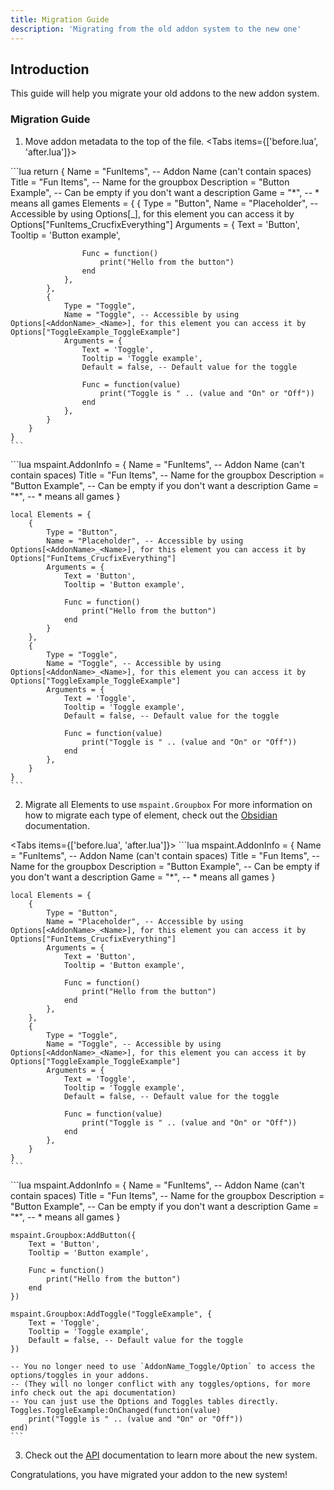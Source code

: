 ```yaml
---
title: Migration Guide
description: 'Migrating from the old addon system to the new one'
---   
```



## Introduction
This guide will help you migrate your old addons to the new addon system.

### Migration Guide
1. Move addon metadata to the top of the file.
<Tabs items={['before.lua', 'after.lua']}>
  <Tab value="before.lua">
    ```lua
    return {
        Name = "FunItems", -- Addon Name (can't contain spaces)
        Title = "Fun Items", -- Name for the groupbox
        Description = "Button Example", -- Can be empty if you don't want a description
        Game = "*", -- * means all games
        Elements = {
            {
                Type = "Button",
                Name = "Placeholder", -- Accessible by using Options[<AddonName>_<Name>], for this element you can access it by Options["FunItems_CrucfixEverything"]
                Arguments = {
                    Text = 'Button',
                    Tooltip = 'Button example',

                    Func = function()
                        print("Hello from the button")
                    end
                },
            },
            {
                Type = "Toggle",
                Name = "Toggle", -- Accessible by using Options[<AddonName>_<Name>], for this element you can access it by Options["ToggleExample_ToggleExample"]
                Arguments = {
                    Text = 'Toggle',
                    Tooltip = 'Toggle example',
                    Default = false, -- Default value for the toggle

                    Func = function(value)
                        print("Toggle is " .. (value and "On" or "Off"))
                    end
                },
            }
        }
    }
    ```
  </Tab>

  <Tab value="after.lua">
    ```lua
    mspaint.AddonInfo = {
        Name = "FunItems", -- Addon Name (can't contain spaces)
        Title = "Fun Items", -- Name for the groupbox
        Description = "Button Example", -- Can be empty if you don't want a description
        Game = "*", -- * means all games
    }

    local Elements = {
        {
            Type = "Button",
            Name = "Placeholder", -- Accessible by using Options[<AddonName>_<Name>], for this element you can access it by Options["FunItems_CrucfixEverything"]
            Arguments = {
                Text = 'Button',
                Tooltip = 'Button example',

                Func = function()
                    print("Hello from the button")
                end
            }
        },
        {
            Type = "Toggle",
            Name = "Toggle", -- Accessible by using Options[<AddonName>_<Name>], for this element you can access it by Options["ToggleExample_ToggleExample"]
            Arguments = {
                Text = 'Toggle',
                Tooltip = 'Toggle example',
                Default = false, -- Default value for the toggle

                Func = function(value)
                    print("Toggle is " .. (value and "On" or "Off"))
                end
            },
        }
    }
    ```
  </Tab>
</Tabs>

2. Migrate all Elements to use `mspaint.Groupbox`
For more information on how to migrate each type of element, check out the [Obsidian](https://github.com/deividcomsono/Obsidian/blob/main/Example.lua) documentation.

<Tabs items={['before.lua', 'after.lua']}>
  <Tab value="before.lua">
    ```lua
    mspaint.AddonInfo = {
        Name = "FunItems", -- Addon Name (can't contain spaces)
        Title = "Fun Items", -- Name for the groupbox
        Description = "Button Example", -- Can be empty if you don't want a description
        Game = "*", -- * means all games
    }

    local Elements = {
        {
            Type = "Button",
            Name = "Placeholder", -- Accessible by using Options[<AddonName>_<Name>], for this element you can access it by Options["FunItems_CrucfixEverything"]
            Arguments = {
                Text = 'Button',
                Tooltip = 'Button example',

                Func = function()
                    print("Hello from the button")
                end
            },
        },
        {
            Type = "Toggle",
            Name = "Toggle", -- Accessible by using Options[<AddonName>_<Name>], for this element you can access it by Options["ToggleExample_ToggleExample"]
            Arguments = {
                Text = 'Toggle',
                Tooltip = 'Toggle example',
                Default = false, -- Default value for the toggle

                Func = function(value)
                    print("Toggle is " .. (value and "On" or "Off"))
                end
            },
        }
    }
    ```
  </Tab>

  <Tab value="after.lua">
    ```lua
    mspaint.AddonInfo = {
        Name = "FunItems", -- Addon Name (can't contain spaces)
        Title = "Fun Items", -- Name for the groupbox
        Description = "Button Example", -- Can be empty if you don't want a description
        Game = "*", -- * means all games
    }

    mspaint.Groupbox:AddButton({
        Text = 'Button',
        Tooltip = 'Button example',

        Func = function()
            print("Hello from the button")
        end
    })

    mspaint.Groupbox:AddToggle("ToggleExample", {
        Text = 'Toggle',
        Tooltip = 'Toggle example',
        Default = false, -- Default value for the toggle
    })

    -- You no longer need to use `AddonName_Toggle/Option` to access the options/toggles in your addons.
    -- (They will no longer conflict with any toggles/options, for more info check out the api documentation)
    -- You can just use the Options and Toggles tables directly.
    Toggles.ToggleExample:OnChanged(function(value)
        print("Toggle is " .. (value and "On" or "Off"))
    end)
    ```
  </Tab>
</Tabs>

3. Check out the [API](/addons/api) documentation to learn more about the new system.

Congratulations, you have migrated your addon to the new system!
